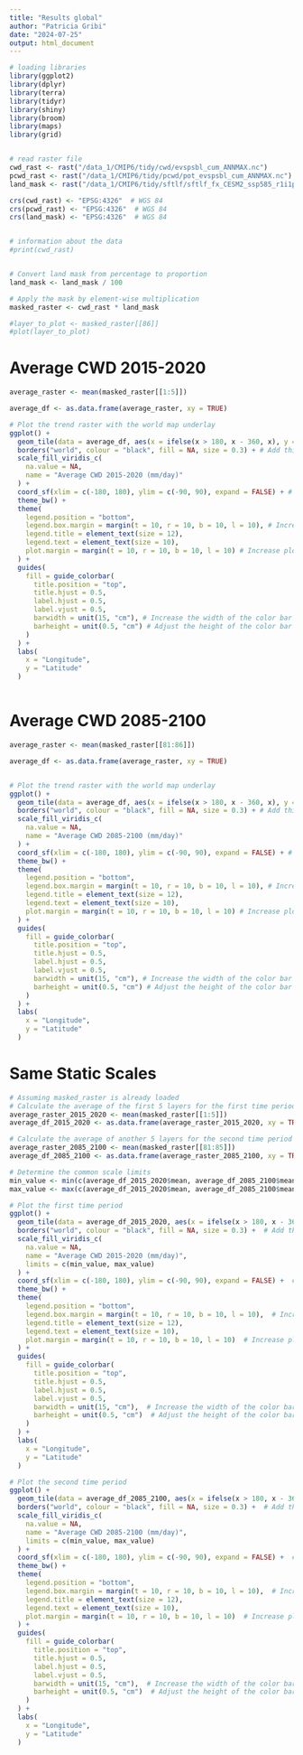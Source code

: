 ```yaml
---
title: "Results global"
author: "Patricia Gribi"
date: "2024-07-25"
output: html_document
---
```


```r

# loading libraries
library(ggplot2)
library(dplyr)
library(terra)
library(tidyr)
library(shiny)
library(broom)
library(maps)
library(grid)


# read raster file
cwd_rast <- rast("/data_1/CMIP6/tidy/cwd/evspsbl_cum_ANNMAX.nc")
pcwd_rast <- rast("/data_1/CMIP6/tidy/pcwd/pot_evspsbl_cum_ANNMAX.nc")
land_mask <- rast("/data_1/CMIP6/tidy/sftlf/sftlf_fx_CESM2_ssp585_r1i1p1f1_native.nc")

crs(cwd_rast) <- "EPSG:4326"  # WGS 84
crs(pcwd_rast) <- "EPSG:4326"  # WGS 84
crs(land_mask) <- "EPSG:4326"  # WGS 84


# information about the data
#print(cwd_rast)


# Convert land mask from percentage to proportion
land_mask <- land_mask / 100

# Apply the mask by element-wise multiplication
masked_raster <- cwd_rast * land_mask

#layer_to_plot <- masked_raster[[86]] 
#plot(layer_to_plot)
```

# Average CWD 2015-2020

```r

average_raster <- mean(masked_raster[[1:5]])

average_df <- as.data.frame(average_raster, xy = TRUE)

# Plot the trend raster with the world map underlay
ggplot() +
  geom_tile(data = average_df, aes(x = ifelse(x > 180, x - 360, x), y = y, fill = mean)) + # Adjust longitudes > 180
  borders("world", colour = "black", fill = NA, size = 0.3) + # Add thin black world map borders
  scale_fill_viridis_c(
    na.value = NA,
    name = "Average CWD 2015-2020 (mm/day)"
  ) +
  coord_sf(xlim = c(-180, 180), ylim = c(-90, 90), expand = FALSE) + # Ensure correct aspect ratio and alignment
  theme_bw() +
  theme(
    legend.position = "bottom",
    legend.box.margin = margin(t = 10, r = 10, b = 10, l = 10), # Increase legend margins
    legend.title = element_text(size = 12),
    legend.text = element_text(size = 10),
    plot.margin = margin(t = 10, r = 10, b = 10, l = 10) # Increase plot margins
  ) +
  guides(
    fill = guide_colorbar(
      title.position = "top",
      title.hjust = 0.5,
      label.hjust = 0.5,
      label.vjust = 0.5,
      barwidth = unit(15, "cm"), # Increase the width of the color bar
      barheight = unit(0.5, "cm") # Adjust the height of the color bar
    )
  ) +
  labs(
    x = "Longitude",
    y = "Latitude"
  )



```

# Average CWD 2085-2100

```r

average_raster <- mean(masked_raster[[81:86]])

average_df <- as.data.frame(average_raster, xy = TRUE)


# Plot the trend raster with the world map underlay
ggplot() +
  geom_tile(data = average_df, aes(x = ifelse(x > 180, x - 360, x), y = y, fill = mean)) + # Adjust longitudes > 180
  borders("world", colour = "black", fill = NA, size = 0.3) + # Add thin black world map borders
  scale_fill_viridis_c(
    na.value = NA,
    name = "Average CWD 2085-2100 (mm/day)"
  ) +
  coord_sf(xlim = c(-180, 180), ylim = c(-90, 90), expand = FALSE) + # Ensure correct aspect ratio and alignment
  theme_bw() +
  theme(
    legend.position = "bottom",
    legend.box.margin = margin(t = 10, r = 10, b = 10, l = 10), # Increase legend margins
    legend.title = element_text(size = 12),
    legend.text = element_text(size = 10),
    plot.margin = margin(t = 10, r = 10, b = 10, l = 10) # Increase plot margins
  ) +
  guides(
    fill = guide_colorbar(
      title.position = "top",
      title.hjust = 0.5,
      label.hjust = 0.5,
      label.vjust = 0.5,
      barwidth = unit(15, "cm"), # Increase the width of the color bar
      barheight = unit(0.5, "cm") # Adjust the height of the color bar
    )
  ) +
  labs(
    x = "Longitude",
    y = "Latitude"
  )

```


# Same Static Scales


```r

# Assuming masked_raster is already loaded
# Calculate the average of the first 5 layers for the first time period
average_raster_2015_2020 <- mean(masked_raster[[1:5]])
average_df_2015_2020 <- as.data.frame(average_raster_2015_2020, xy = TRUE)

# Calculate the average of another 5 layers for the second time period (example: layers 81 to 85)
average_raster_2085_2100 <- mean(masked_raster[[81:85]])
average_df_2085_2100 <- as.data.frame(average_raster_2085_2100, xy = TRUE)

# Determine the common scale limits
min_value <- min(c(average_df_2015_2020$mean, average_df_2085_2100$mean), na.rm = TRUE)
max_value <- max(c(average_df_2015_2020$mean, average_df_2085_2100$mean), na.rm = TRUE)

# Plot the first time period
ggplot() +
  geom_tile(data = average_df_2015_2020, aes(x = ifelse(x > 180, x - 360, x), y = y, fill = mean)) +  # Adjust longitudes > 180
  borders("world", colour = "black", fill = NA, size = 0.3) +  # Add thin black world map borders
  scale_fill_viridis_c(
    na.value = NA,
    name = "Average CWD 2015-2020 (mm/day)",
    limits = c(min_value, max_value)
  ) +
  coord_sf(xlim = c(-180, 180), ylim = c(-90, 90), expand = FALSE) +  # Ensure correct aspect ratio and alignment
  theme_bw() +
  theme(
    legend.position = "bottom",
    legend.box.margin = margin(t = 10, r = 10, b = 10, l = 10),  # Increase legend margins
    legend.title = element_text(size = 12),
    legend.text = element_text(size = 10),
    plot.margin = margin(t = 10, r = 10, b = 10, l = 10)  # Increase plot margins
  ) +
  guides(
    fill = guide_colorbar(
      title.position = "top",
      title.hjust = 0.5,
      label.hjust = 0.5,
      label.vjust = 0.5,
      barwidth = unit(15, "cm"),  # Increase the width of the color bar
      barheight = unit(0.5, "cm")  # Adjust the height of the color bar
    )
  ) +
  labs(
    x = "Longitude",
    y = "Latitude"
  )

# Plot the second time period
ggplot() +
  geom_tile(data = average_df_2085_2100, aes(x = ifelse(x > 180, x - 360, x), y = y, fill = mean)) +  # Adjust longitudes > 180
  borders("world", colour = "black", fill = NA, size = 0.3) +  # Add thin black world map borders
  scale_fill_viridis_c(
    na.value = NA,
    name = "Average CWD 2085-2100 (mm/day)",
    limits = c(min_value, max_value)
  ) +
  coord_sf(xlim = c(-180, 180), ylim = c(-90, 90), expand = FALSE) +  # Ensure correct aspect ratio and alignment
  theme_bw() +
  theme(
    legend.position = "bottom",
    legend.box.margin = margin(t = 10, r = 10, b = 10, l = 10),  # Increase legend margins
    legend.title = element_text(size = 12),
    legend.text = element_text(size = 10),
    plot.margin = margin(t = 10, r = 10, b = 10, l = 10)  # Increase plot margins
  ) +
  guides(
    fill = guide_colorbar(
      title.position = "top",
      title.hjust = 0.5,
      label.hjust = 0.5,
      label.vjust = 0.5,
      barwidth = unit(15, "cm"),  # Increase the width of the color bar
      barheight = unit(0.5, "cm")  # Adjust the height of the color bar
    )
  ) +
  labs(
    x = "Longitude",
    y = "Latitude"
  )



```



